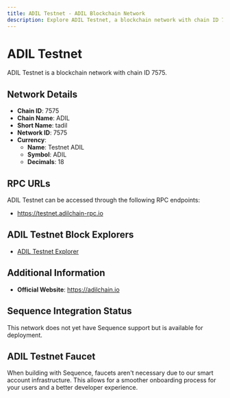 ```yaml
--- 
title: ADIL Testnet - ADIL Blockchain Network
description: Explore ADIL Testnet, a blockchain network with chain ID 7575. Learn about its native currency, Testnet ADIL, and how to interact with the network.
---
```


# ADIL Testnet

ADIL Testnet is a blockchain network with chain ID 7575.

## Network Details

- **Chain ID**: 7575
- **Chain Name**: ADIL
- **Short Name**: tadil
- **Network ID**: 7575
- **Currency**: 
  - **Name**: Testnet ADIL
  - **Symbol**: ADIL
  - **Decimals**: 18

## RPC URLs

ADIL Testnet can be accessed through the following RPC endpoints:

- https://testnet.adilchain-rpc.io

## ADIL Testnet Block Explorers

- [ADIL Testnet Explorer](https://testnet.adilchain-scan.io)

## Additional Information

- **Official Website**: https://adilchain.io

## Sequence Integration Status

This network does not yet have Sequence support but is available for deployment.

## ADIL Testnet Faucet

When building with Sequence, faucets aren't necessary due to our smart account infrastructure. This allows for a smoother onboarding process for your users and a better developer experience.
